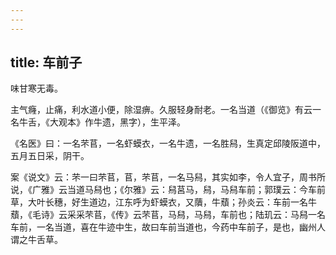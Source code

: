 ```yaml
---
---
---
```

title: 车前子
---



味甘寒无毒。

主气癃，止痛，利水道小便，除湿痹。久服轻身耐老。一名当道（《御览》有云一名牛舌，《大观本》作牛遗，黑字），生平泽。

《名医》曰：一名芣苢，一名虾蟆衣，一名牛遗，一名胜舄，生真定邱陵阪道中，五月五日采，阴干。

案《说文》云：芣一曰芣苢，苢，芣苢，一名马舄，其实如李，令人宜子，周书所说，《广雅》云当道马舄也；《尔雅》云：舄莒马，舄，马舄车前；郭璞云：今车前草，大叶长穗，好生道边，江东呼为虾蟆衣，又藬，牛蘈；孙炎云：车前一名牛蘈，《毛诗》云采采芣苢，《传》云芣苢，马舄，马舄，车前也；陆玑云：马舄一名车前，一名当道，喜在牛迹中生，故曰车前当道也，今药中车前子，是也，幽州人谓之牛舌草。